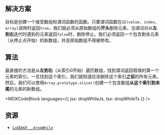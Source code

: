 

## 解决方案

目标是创建一个接受数组和谓词函数的函数。只要谓词函数在以`(value, index, array)`调用时返回`true`，我们就必须从原始数组的**开头**删除元素。当谓词对从**左到右**迭代时遇到的元素返回`false`时，删除停止。我们必须返回一个包含剩余元素（从停止点开始）的新数组，并且原始数组不得被修改。

## 算法

最直接的方法是从**左到右**（从索引0开始）遍历数组，找到谓词返回假值的第一个元素的索引。一旦找到这个索引，我们就知道应该删除这个索引**之前**的所有元素。然后，我们可以使用`Array.prototype.slice()`创建一个包含数组**从这个索引到末尾**的元素的新数组。

<MDXCodeBlock languages={{ jsx: dropWhileJs, tsx: dropWhileTs }} />

## 资源

* [Lodash `_.dropWhile`](https://lodash.com/docs/#dropWhile)
